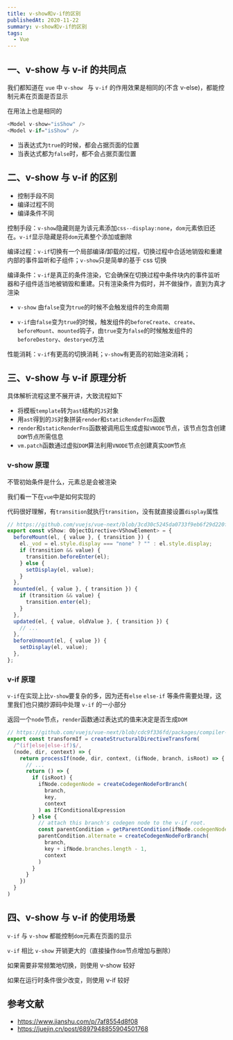 ```yaml
---
title: v-show和v-if的区别
publishedAt: 2020-11-22
summary: v-show和v-if的区别
tags:
  - Vue
---
```


## 一、v-show 与 v-if 的共同点

我们都知道在 `vue` 中 `v-show ` 与 `v-if` 的作用效果是相同的(不含 v-else)，都能控制元素在页面是否显示

在用法上也是相同的

```js
<Model v-show="isShow" />
<Model v-if="isShow" />
```

- 当表达式为`true`的时候，都会占据页面的位置
- 当表达式都为`false`时，都不会占据页面位置

## 二、v-show 与 v-if 的区别

- 控制手段不同
- 编译过程不同
- 编译条件不同

控制手段：`v-show`隐藏则是为该元素添加`css--display:none`，`dom`元素依旧还在。`v-if`显示隐藏是将`dom`元素整个添加或删除

编译过程：`v-if`切换有一个局部编译/卸载的过程，切换过程中合适地销毁和重建内部的事件监听和子组件；`v-show`只是简单的基于 css 切换

编译条件：`v-if`是真正的条件渲染，它会确保在切换过程中条件块内的事件监听器和子组件适当地被销毁和重建。只有渲染条件为假时，并不做操作，直到为真才渲染

- `v-show` 由`false`变为`true`的时候不会触发组件的生命周期

- `v-if`由`false`变为`true`的时候，触发组件的`beforeCreate`、`create`、`beforeMount`、`mounted`钩子，由`true`变为`false`的时候触发组件的`beforeDestory`、`destoryed`方法

性能消耗：`v-if`有更高的切换消耗；`v-show`有更高的初始渲染消耗；

## 三、v-show 与 v-if 原理分析

具体解析流程这里不展开讲，大致流程如下

- 将模板`template`转为`ast`结构的`JS`对象
- 用`ast`得到的`JS`对象拼装`render`和`staticRenderFns`函数
- `render`和`staticRenderFns`函数被调用后生成虚拟`VNODE`节点，该节点包含创建`DOM`节点所需信息
- `vm.patch`函数通过虚拟`DOM`算法利用`VNODE`节点创建真实`DOM`节点

### v-show 原理

不管初始条件是什么，元素总是会被渲染

我们看一下在`vue`中是如何实现的

代码很好理解，有`transition`就执行`transition`，没有就直接设置`display`属性

```js
// https://github.com/vuejs/vue-next/blob/3cd30c5245da0733f9eb6f29d220f39c46518162/packages/runtime-dom/src/directives/vShow.ts
export const vShow: ObjectDirective<VShowElement> = {
  beforeMount(el, { value }, { transition }) {
    el._vod = el.style.display === "none" ? "" : el.style.display;
    if (transition && value) {
      transition.beforeEnter(el);
    } else {
      setDisplay(el, value);
    }
  },
  mounted(el, { value }, { transition }) {
    if (transition && value) {
      transition.enter(el);
    }
  },
  updated(el, { value, oldValue }, { transition }) {
    // ...
  },
  beforeUnmount(el, { value }) {
    setDisplay(el, value);
  },
};
```

### v-if 原理

`v-if`在实现上比`v-show`要复杂的多，因为还有`else` `else-if` 等条件需要处理，这里我们也只摘抄源码中处理 `v-if` 的一小部分

返回一个`node`节点，`render`函数通过表达式的值来决定是否生成`DOM`

```js
// https://github.com/vuejs/vue-next/blob/cdc9f336fd/packages/compiler-core/src/transforms/vIf.ts
export const transformIf = createStructuralDirectiveTransform(
  /^(if|else|else-if)$/,
  (node, dir, context) => {
    return processIf(node, dir, context, (ifNode, branch, isRoot) => {
      // ...
      return () => {
        if (isRoot) {
          ifNode.codegenNode = createCodegenNodeForBranch(
            branch,
            key,
            context
          ) as IfConditionalExpression
        } else {
          // attach this branch's codegen node to the v-if root.
          const parentCondition = getParentCondition(ifNode.codegenNode!)
          parentCondition.alternate = createCodegenNodeForBranch(
            branch,
            key + ifNode.branches.length - 1,
            context
          )
        }
      }
    })
  }
)
```

## 四、v-show 与 v-if 的使用场景

`v-if` 与 `v-show` 都能控制`dom`元素在页面的显示

`v-if` 相比 `v-show` 开销更大的（直接操作`dom`节点增加与删除）

如果需要非常频繁地切换，则使用 v-show 较好

如果在运行时条件很少改变，则使用 v-if 较好

## 参考文献

- https://www.jianshu.com/p/7af8554d8f08
- https://juejin.cn/post/6897948855904501768
